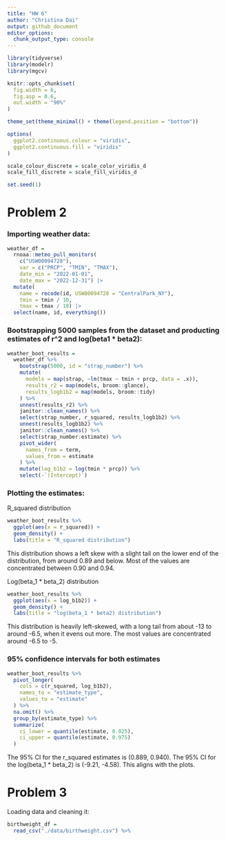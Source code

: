 ```yaml
---
title: "HW 6"
author: "Christina Dai"
output: github_document
editor_options: 
  chunk_output_type: console
---
```


```r
library(tidyverse)
library(modelr)
library(mgcv)

knitr::opts_chunk$set(
  fig.width = 6,
  fig.asp = 0.6,
  out.width = "90%"
)

theme_set(theme_minimal() + theme(legend.position = "bottom"))

options(
  ggplot2.continuous.colour = "viridis",
  ggplot2.continuous.fill = "viridis"
)

scale_colour_discrete = scale_color_viridis_d
scale_fill_discrete = scale_fill_viridis_d

set.seed(1)
```

# Problem 2

### Importing weather data:

```r
weather_df = 
  rnoaa::meteo_pull_monitors(
    c("USW00094728"),
    var = c("PRCP", "TMIN", "TMAX"), 
    date_min = "2022-01-01",
    date_max = "2022-12-31") |>
  mutate(
    name = recode(id, USW00094728 = "CentralPark_NY"),
    tmin = tmin / 10,
    tmax = tmax / 10) |>
  select(name, id, everything())
```

### Bootstrapping 5000 samples from the dataset and producting estimates of r^2 and log(beta1 * beta2):

```r
weather_boot_results = 
  weather_df %>% 
    bootstrap(5000, id = "strap_number") %>% 
    mutate(
      models = map(strap, ~lm(tmax ~ tmin + prcp, data = .x)),
      results_r2 = map(models, broom::glance),
      results_logb1b2 = map(models, broom::tidy)
    ) %>% 
    unnest(results_r2) %>% 
    janitor::clean_names() %>% 
    select(strap_number, r_squared, results_logb1b2) %>% 
    unnest(results_logb1b2) %>% 
    janitor::clean_names() %>% 
    select(strap_number:estimate) %>% 
    pivot_wider(
      names_from = term,
      values_from = estimate
    ) %>% 
    mutate(log_b1b2 = log(tmin * prcp)) %>% 
    select(-`(Intercept)`)
```


### Plotting the estimates:

R_squared distribution

```r
weather_boot_results %>% 
  ggplot(aes(x = r_squared)) + 
  geom_density() +
  labs(title = "R_squared distribution")
```

This distribution shows a left skew with a slight tail on the lower end of the distribution, from around 0.89 and below. Most of the values are concentrated between 0.90 and 0.94.


Log(beta_1 * beta_2) distribution

```r
weather_boot_results %>% 
  ggplot(aes(x = log_b1b2)) + 
  geom_density() +
  labs(title = "log(beta_1 * beta2) distribution")
```

This distribution is heavily left-skewed, with a long tail from about -13 to around -6.5, when it evens out more. The most values are concentrated around -6.5 to -5.


### 95% confidence intervals for both estimates

```r
weather_boot_results %>% 
  pivot_longer(
    cols = c(r_squared, log_b1b2),
    names_to = "estimate_type",
    values_to = "estimate"
  ) %>% 
  na.omit() %>% 
  group_by(estimate_type) %>% 
  summarize(
    ci_lower = quantile(estimate, 0.025),
    ci_upper = quantile(estimate, 0.975)
  )
```


The 95% CI for the r_squared estimates is (0.889, 0.940). The 95% CI for the log(beta_1 * beta_2) is (-9.21, -4.58). This aligns with the plots.


# Problem 3

Loading data and cleaning it:

```r
birthweight_df = 
  read_csv("./data/birthweight.csv") %>% 
  

```








